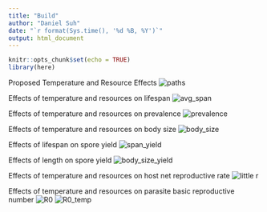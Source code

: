 ```yaml
---
title: "Build"
author: "Daniel Suh"
date: "`r format(Sys.time(), '%d %B, %Y')`"
output: html_document
---
```


```r
knitr::opts_chunk$set(echo = TRUE)
library(here)
```



Proposed Temperature and Resource Effects
![paths](figures/Tmp rsc paths.jpg)

Effects of temperature and resources on lifespan
![avg_span](figures/lifespan.png)

Effects of temperature and resources on prevalence
![prevalence](figures/prob_inf.png)

Effects of temperature and resources on body size
![body_size](figures/body_size.png)

Effects of lifespan on spore yield
![span_yield](figures/spores_lifespan.png)

Effects of length on spore yield
![body_size_yield](figures/spores_length.png)

Effects of temperature and resources on host net reproductive rate
![little r](figures/little_r.png)


Effects of temperature and resources on parasite basic reproductive number
![R0](figures/R0.png)
![R0_temp](figures/R0_temp.png)
